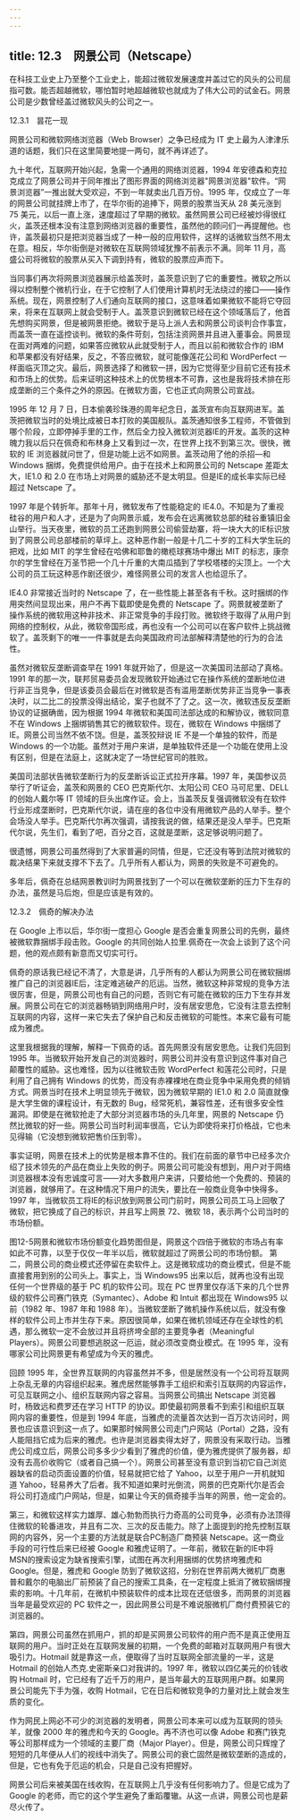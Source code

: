 ```yaml
---
---
---
```

title: 12.3　网景公司（Netscape）
---



在科技工业史上乃至整个工业史上，能超过微软发展速度并盖过它的风头的公司屈指可数。能否超越微软，哪怕暂时地超越微软也就成为了伟大公司的试金石。网景公司是少数曾经盖过微软风头的公司之一。

12.3.1　昙花一现

网景公司和微软网络浏览器（Web Browser）之争已经成为 IT 史上最为人津津乐道的话题，我们只在这里简要地提一两句，就不再详述了。

九十年代，互联网开始兴起，急需一个通用的网络浏览器，1994 年安德森和克拉克成立了网景公司并于同年推出了图形界面的网络浏览器"网景浏览器"软件。“网景浏览器”一推出就大受欢迎，不到一年就卖出几百万份。1995 年，仅成立了一年的网景公司就挂牌上市了，在华尔街的追捧下，网景的股票当天从 28 美元涨到 75 美元，以后一直上涨，速度超过了早期的微软。虽然网景公司已经被炒得很红火，盖茨还根本没有注意到网络浏览器的重要性，虽然他的顾问们一再提醒他。也许，盖茨最初只是把浏览器当成了一种一般的应用软件，这样的话微软当然不用太在意。相反，华尔街倒是对微软在互联网领域犹豫不前表示不满。同年 11 月，高盛公司将微软的股票从买入下调到持有，微软的股票应声而下。

当同事们再次将网景浏览器展示给盖茨时，盖茨意识到了它的重要性。微软之所以得以控制整个微机行业，在于它控制了人们使用计算机时无法绕过的接口——操作系统。现在，网景控制了人们通向互联网的接口，这意味着如果微软不能将它夺回来，将来在互联网上就会受制于人。盖茨意识到微软已经在这个领域落后了，他首先想购买网景，但是被网景拒绝。微软于是马上派人去和网景公司谈判合作事宜，而盖茨一直在遥控谈判。微软的条件苛刻，包括注资网景并且进入董事会。网景现在面对两难的问题，如果答应微软从此就受制于人，而且以前和微软合作的 IBM 和苹果都没有好结果，反之，不答应微软，就可能像莲花公司和 WordPerfect 一样面临灭顶之灾。最后，网景选择了和微软一拼，因为它觉得至少目前它还有技术和市场上的优势。后来证明这种技术上的优势根本不可靠，这也是我将技术排在形成垄断的三个条件之外的原因。在微软方面，它也正式向网景公司宣战。

1995 年 12 月 7 日，日本偷袭珍珠港的周年纪念日，盖茨宣布向互联网进军。盖茨把微软当时的处境比成被日本打败的美国舰队。盖茨通知很多工程师，不管做到哪个阶段，立即停掉手里的工作，然后全力投入微软浏览器IE的开发。盖茨的这种魄力我以后只在佩奇和布林身上又看到过一次，在世界上找不到第三次。很快，微软的 IE 浏览器就问世了，但是功能上远不如网景。盖茨动用了他的杀招—和 Windows 捆绑，免费提供给用户。由于在技术上和网景公司的 Netscape 差距太大，IE1.0 和 2.0 在市场上对网景的威胁还不是太明显。但是IE的成长率实际已经超过 Netscape 了。

1997 年是个转折年。那年十月，微软发布了性能稳定的 IE4.0。不知是为了重视硅谷的用户和人才，还是为了向网景示威，发布会在远离微软总部的硅谷重镇旧金山举行。当天夜里，微软的员工还跑到网景公司偷营劫寨，将一块大大的IE标识放到了网景公司总部楼前的草坪上。这种恶作剧一般是十几二十岁的工科大学生玩的把戏，比如 MIT 的学生曾经在哈佛和耶鲁的橄榄球赛场中爆出 MIT 的标志，康奈尔的学生曾经在万圣节把一个几十斤重的大南瓜插到了学校塔楼的尖顶上。一个大公司的员工玩这种恶作剧还很少，难怪网景公司的发言人也给逗乐了。

IE4.0 非常接近当时的 Netscape 了，在一些性能上甚至各有千秋。这时捆绑的作用突然间显现出来，用户不再下载即使是免费的 Netscape 了。网景就被垄断了操作系统的微软用这种非技术、非正常竞争的手段打败。微软终于取得了从用户到网络的控制权，从此，微软帝国形成，再也没有一个公司可以在客户软件上挑战微软了。盖茨剩下的唯一一件事就是去向美国政府司法部解释清楚他的行为的合法性。

虽然对微软反垄断调查早在 1991 年就开始了，但是这一次美国司法部动了真格。1991 年的那一次，联邦贸易委员会发现微软开始通过它在操作系统的垄断地位进行非正当竞争，但是该委员会最后在对微软是否有滥用垄断优势非正当竞争一事表决时，以二比二的投票没得出结论，案子也就不了了之。这一次，微软违反反垄断协议的证据确凿，因为根据 1994 年微软和美国司法部达成的和解协议，微软同意不在 Windows 上捆绑销售其它的微软软件。现在，微软在 Windows 中捆绑了 IE。网景公司当然不依不饶。但是，盖茨狡辩说 IE 不是一个单独的软件，而是 Windows 的一个功能。虽然对于用户来讲，是单独软件还是一个功能在使用上没有区别，但是在法庭上，这就决定了一场世纪官司的胜败。

美国司法部状告微软垄断行为的反垄断诉讼正式拉开序幕。1997 年，美国参议员举行了听证会，盖茨和网景的 CEO 巴克斯代尔、太阳公司 CEO 马可尼里、DELL 的创始人戴尔等 IT 领域的巨头出席作证。会上，当盖茨反复强调微软没有在软件行业形成垄断时，巴克斯代尔说，请在座的各位中没有用微软产品的人举手。整个会场没人举手。巴克斯代尔再次强调，请按我说的做，结果还是没人举手。巴克斯代尔说，先生们，看到了吧，百分之百，这就是垄断，这足够说明问题了。

很遗憾，网景公司虽然得到了大家普遍的同情，但是，它还没有等到法院对微软的裁决结果下来就支撑不下去了。几乎所有人都认为，网景的失败是不可避免的。

多年后，佩奇在总结网景教训时为网景找到了一个可以在微软垄断的压力下生存的办法，虽然是马后炮，但是应该是有效的。

12.3.2　佩奇的解决办法

在 Google 上市以后，华尔街一度担心 Google 是否会重复网景公司的先例，最终被微软靠捆绑手段击败。Google 的共同创始人拉里.佩奇在一次会上谈到了这个问题，他的观点颇有新意而又切实可行。

佩奇的原话我已经记不清了，大意是讲，几乎所有的人都认为网景公司在微软捆绑推广自己的浏览器IE后，注定难逃破产的厄运。当然，微软这种非常规的竞争方法很厉害，但是，网景公司也有自己的问题，否则它有可能在微软的压力下生存并发展。网景公司在它的浏览器畅销到网络用户时，没有居安思危，它没有注意去控制互联网的内容，这样一来它失去了保护自己和反击微软的可能性。本来它最有可能成为雅虎。

这里我根据我的理解，解释一下佩奇的话。首先网景没有居安思危。让我们先回到 1995 年。当微软开始开发自己的浏览器时，网景公司并没有意识到这件事对自己颠覆性的威胁。这也难怪，因为以往微软击败 WordPerfect 和莲花公司时，只是利用了自己拥有 Windows 的优势，而没有赤裸裸地在商业竞争中采用免费的倾销方式。网景当时在技术上明显领先于微软，因为微软早期的 IE1.0 和 2.0 简直就像是大学生做的课程设计，有无数的 Bug，经常死机，兼容性差，还有很多安全性漏洞。即使是在微软抢走了大部分浏览器市场的头几年里，网景的 Netscape 仍然比微软的好一些。网景公司当时利润率很高，它认为即使将来打价格战，它也未见得输（它没想到微软把售价压到零）。

事实证明，网景在技术上的优势是根本靠不住的。我们在前面的章节中已经多次介绍了技术领先的产品在商业上失败的例子。网景公司可能没有想到，用户对于网络浏览器根本没有忠诚度可言——对大多数用户来讲，只要给他一个免费的、预装的浏览器，就够用了。在这种情况下用户的流失，要比在一般商业竞争中快得多。1997 年，当微软员工将IE的标识放到网景公司门前时，网景公司员工马上回敬了微软，把它换成了自己的标识，并且写上网景 72、微软 18，表示两个公司当时的市场份额。



图12-5网景和微软市场份额变化趋势图但是，网景这个四倍于微软的市场占有率如此不可靠，以至于仅仅一年半以后，微软就超过了网景公司的市场份额。 第二，网景公司的商业模式还停留在卖软件上。这是微软成功的商业模式，但是不能直接套用到别的公司头上。事实上，当 Windows95 出来以后，就再也没有出现任何一个世界级的基于 PC 机的软件公司。现在 PC 世界里仅存活下来的几个世界级的软件公司赛门铁克（Symantec）、Adobe 和 Intuit 都出现在 Windows95 以前（1982 年、1987 年和 1988 年）。当微软垄断了微机操作系统以后，就没有像样的软件公司上市并生存下来。原因很简单，如果在微机领域还存在全球性的机遇，那么微软一定不会放过并且将挤垮全部的主要竞争者（Meaningful Players）。网景公司要想逃脱这一厄运，就必须改变商业模式。在 1995 年，没有哪家公司比网景更有希望成为今天的雅虎。

回顾 1995 年，全世界互联网的内容虽然并不多，但是居然没有一个公司将互联网上杂乱无章的内容组织起来。雅虎居然能够靠手工组织和索引互联网的内容运作，可见互联网之小、组织互联网内容之容易。当网景公司搞出 Netscape 浏览器时，杨致远和费罗还在学习 HTTP 的协议。即使最初网景看不到索引和组织互联网内容的重要性，但是到 1994 年底，当雅虎的流量首次达到一百万次访问时，网景也应该意识到这一点了。如果那时候网景公司走门户网站（Portal）之路，没有人能阻挡它成为后来的雅虎。也许是浏览器卖得太好了，网景没有采取行动。当雅虎公司成立后，网景公司多多少少看到了雅虎的价值，便为雅虎提供了服务器，却没有去高价收购它（或者自己搞一个）。网景公司甚至没有意识到当初它自己浏览器缺省的启动页面设置的价值，轻易就把它给了 Yahoo，以至于用户一开机就知道 Yahoo，轻易养大了后者。我不知道如果时光倒流，网景的巴克斯代尔是否会将公司打造成门户网站，但是，如果让今天的佩奇接手当年的网景，他一定会的。

第三，和微软这样实力雄厚、雄心勃勃而执行力奇高的公司竞争，必须有办法顶得住微软的轮番进攻，并且有二次、三次的反击能力。除了上面提到的抢先控制互联网的内容外，另一个主要的方法就是联合PC制造厂商预装 Netscape。这一商业手段的可行性后来已经被 Google 和雅虎证明了。一年前，微软在新的IE中将MSN的搜索设定为缺省搜索引擎，试图在再次利用捆绑的优势挤垮雅虎和 Google。但是，雅虎和 Google 防到了微软这招，分别在世界前两大微机厂商惠普和戴尔的电脑出厂前预装了自己的搜索工具条，在一定程度上抵消了微软捆绑搜索的影响。十几年前，在微机中预装软件的成本比现在还低很多，而网景的浏览器当年是最受欢迎的 PC 软件之一，因此网景公司是不难说服微机厂商付费预装它的浏览器的。

第四，网景公司虽然在抓用户，抓的却是买网景公司软件的用户而不是真正使用互联网的用户。当时正处在互联网发展的初期，一个免费的邮箱对互联网用户有很大吸引力。Hotmail 就是靠这一点，便取得了当时互联网全部流量的一半，这是 Hotmail 的创始人杰克.史密斯亲口对我讲的。1997 年，微软以四亿美元的价钱收购 Hotmail 时，它已经有了近千万的用户，是当年最大的互联网用户群。如果网景公司能先下手为强，收购 Hotmail，它在日后和微软竞争的力量对比上就会发生质的变化。

作为网民上网必不可少的浏览器的发明者，网景公司本来可以成为互联网的领头羊，就像 2000 年的雅虎和今天的 Google。再不济也可以像 Adobe 和赛门铁克等公司那样成为一个领域的主要厂商（Major Player）。但是，网景公司只辉煌了短短的几年便从人们的视线中消失了。网景公司的衰亡固然是微软垄断的造成的，但是，它也有免于厄运的机会，只是自己没有把握好。

网景公司后来被美国在线收购，在互联网上几乎没有任何影响力了。但是它成为了 Google 的老师，而它的这个学生避免了重蹈覆辙。从这一点讲，网景公司也是薪尽火传了。